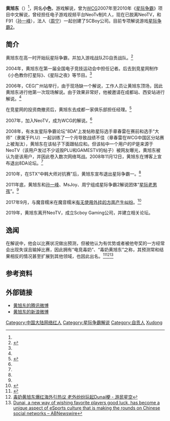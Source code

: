 {{Infobox person
| 姓名 = 黄旭东
| 圖像 = 
| 圖像大小 = 
| 圖像替代 = 
| 圖像說明 = 
| 原文名 = 
| 語系 = 
| 本名 = 黄旭东
| 出生日期 = {{birth date and age|1982|11|3}}
| 出生地 = {{中國大陸}}[[四川省|四川省]][[自贡市|自贡市]]
| 居住地 = {{CHN}}
| 國籍 = 
| 別名 = 小色、电竞毒奶、毒奶色
| 種族 = 汉族
| 語言 = 四川话、普通话
| 公民權 = 
| 教育程度 = 
| 母校 = 
| 職業 = 游戏解说
| 活躍時期 = 
| 僱主 = 
| 組織 = 
| 機構 = 
| 知名原因 = 预测结果与实际情况相反
| 獲獎 = 
| 網站 = 
| 腳註 = 
}}
'''黄旭东'''（{{bd|1982年|11月3日||}}）<ref name="biz" />，网名'''小色'''，游戏解说，曾为[[WCG|WCG]]2007年至2010年《[[星际争霸|星际争霸]]》项目中文解说，曾经担任电子游戏视频平台NeoTv制片人，现在已脱离NeoTV，和F91（[[孙一峰_(电竞玩家)|孙一峰]]），法人（[[周宁|周宁]]）一起创建了SCBoy公司。目前专项解说游戏[[星际争霸2|星际争霸2]]。

==简介==
黄旭东在高一时开始玩星际争霸，并加入游戏战队ZG自贡战队。<ref name=biz>{{Cite web|url = http://biz.265g.com/people/197081.html|title = 《中国电竞幕后史》作者撰文：星际老男孩的故事|publisher = eastday|date = 2015-12-04|accessdate = 2017-04-04|archive-url = https://web.archive.org/web/20170924184532/http://biz.265g.com/people/197081.html|archive-date = 2017-09-24|dead-url = yes}}</ref>

2004年，黄旭东在第一届全国电子竞技运动会中担任记者。后去到竞星网制作《小色教你打星际》、《星际之夜》等节目。<ref name=biz></ref>

2006年，CEG广州站举行，由于现场缺一个解说，工作人员让黄旭东顶场，因此黄旭东进行他第一次现场解说。由于效果非常好，他被邀请在成都站、西安站进行解说。<ref name=biz></ref>

在竞星网的投资商撤资后，黄旭东去成都一家俱乐部担任经理。<ref name=eastday>{{Cite web|url = http://mini.eastday.com/a/170328133245383-4.html|title = 星际解说黄旭东：我们那一代人没有那么怕输|publisher = eastday|date = 2017-03-28|accessdate = 2017-04-03|archive-url = https://web.archive.org/web/20170404042952/http://mini.eastday.com/a/170328133245383-4.html|archive-date = 2017-04-04|dead-url = yes}}</ref>

2007年，加入NeoTV，成为WCG的解说。<ref name=eastday></ref>

2008年，有水友星际争霸论坛“8DA”上发帖称星际选手章春雷在赛前和选手“大师”（隶属于PLU）一起训练了一个月导致战绩不佳（章春雷在WCG中国区分站赛上被淘汰），黄旭东在该帖子下面跟帖应和。但该帖中一个用户的IP是来源于NeoTV（该用户发过不少诋毁PLU和GAMESTV的帖子）被网友曝光，黄旭东被认为是该用户，并因此卷入数次网络骂战。2008年11月12日，黄旭东在博客上宣布退出8DA论坛。<ref name=eastday></ref>

2010年，在STX“中韩大师对抗赛”后，黄旭东宣布退出星际争霸一。<ref name=eastday></ref>

2011年底，黄旭东和[[孙一峰_(电竞玩家)|孙一峰]]、MsJoy、周宁组成星际争霸2解说团体“[[星际老男孩|星际老男孩]]”。<ref name=eastday></ref>

2017年9月，与魔音糯米在魔音糯米[[魔音糯米外挂纷争|有无使用外挂的方面产生纠纷]]。<ref name="qinbaol">{{Cite web|url =http://www.qinbaol.com/ent/20170906/1730525646.html|title=斗鱼tv主播地求生主播糯米疑用外挂 黄大仙黄旭东怒怼糯米}}</ref>

2019年，黄旭东离开NeoTV，成立Scboy Gaming公司，并建立相关论坛。

== 逸闻==
在解说中，他会以比赛状况做出预测，但被他认为有优势或者被他夸奖的一方经常会出现失误且输掉比赛，因此拥有“电竞毒奶”、“毒奶黄旭东”之称，其预测常和结果相反的情况甚至扩展到其他领域，也因此出名。<ref name=play163>{{Cite web|url=http://play.163.com/15/0104/11/AF433LOS00314QV5.html|title=不可错过！盘点2014年电竞十大囧闻|publisher=163|date=2015-01-04|accessdate=2015-09-24|archive-url=https://web.archive.org/web/20150925113041/http://play.163.com/15/0104/11/AF433LOS00314QV5.html|archive-date=2015-09-25|dead-url=yes}}</ref><ref>[http://ol.gamersky.com/news/201711/978966.shtml 毒奶黄旭东爆红海外引热议 老外纷纷玩起Dunai梗 - 游民星空]</ref><ref>[http://www.abnewswire.com/pressreleases/dunai-a-new-way-of-wishing-favorite-players-good-luck-has-become-a-unique-aspect-of-esports-culture-that-is-making-the-rounds-on-chinese-social-networks_159045.html Dunai, a new way of wishing favorite players good luck, has become a unique aspect of eSports culture that is making the rounds on Chinese social networks – ABNewswire]</ref>

== 参考资料 ==
<references />

==外部链接==
*[http://t.qq.com/xiaoseforever 黄旭东的腾讯微博]
*[http://weibo.com/p/1005051817472001 黄旭东的新浪微博]


[[Category:中国大陆网络红人|Category:中国大陆网络红人]]
[[Category:星际争霸解说|Category:星际争霸解说]]
[[Category:自贡人|Category:自贡人]]
[[Category:黄姓|Xudong]]